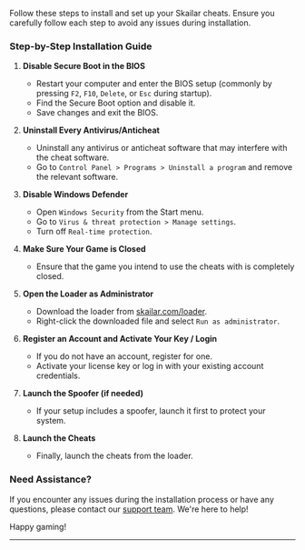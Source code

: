 Follow these steps to install and set up your Skailar cheats. Ensure you carefully follow each step to avoid any issues during installation.

### Step-by-Step Installation Guide

1. **Disable Secure Boot in the BIOS**
   - Restart your computer and enter the BIOS setup (commonly by pressing `F2`, `F10`, `Delete`, or `Esc` during startup).
   - Find the Secure Boot option and disable it.
   - Save changes and exit the BIOS.

2. **Uninstall Every Antivirus/Anticheat**
   - Uninstall any antivirus or anticheat software that may interfere with the cheat software.
   - Go to `Control Panel > Programs > Uninstall a program` and remove the relevant software.

3. **Disable Windows Defender**
   - Open `Windows Security` from the Start menu.
   - Go to `Virus & threat protection > Manage settings`.
   - Turn off `Real-time protection`.

4. **Make Sure Your Game is Closed**
   - Ensure that the game you intend to use the cheats with is completely closed.

5. **Open the Loader as Administrator**
   - Download the loader from [skailar.com/loader](https://skailar.com/loader).
   - Right-click the downloaded file and select `Run as administrator`.

6. **Register an Account and Activate Your Key / Login**
   - If you do not have an account, register for one.
   - Activate your license key or log in with your existing account credentials.

7. **Launch the Spoofer (if needed)**
   - If your setup includes a spoofer, launch it first to protect your system.

8. **Launch the Cheats**
   - Finally, launch the cheats from the loader.

### Need Assistance?

If you encounter any issues during the installation process or have any questions, please contact our [support team](mailto:support@skailar.com). We're here to help!

Happy gaming!

---
